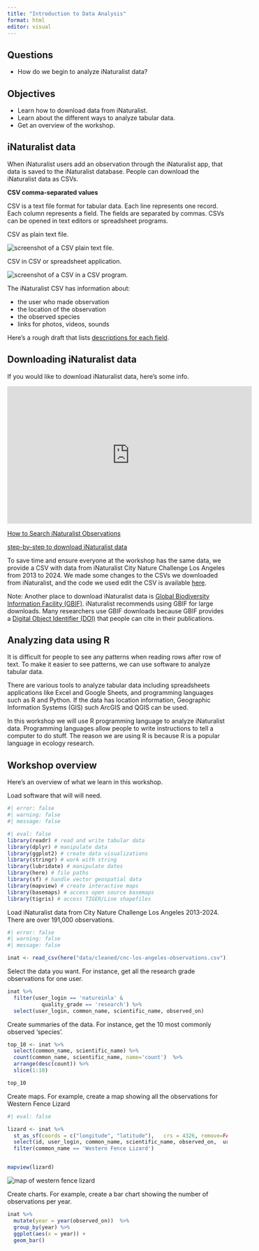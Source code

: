 ```yaml
---
title: "Introduction to Data Analysis"
format: html
editor: visual
---
```


::: summary
## Questions

-   How do we begin to analyze iNaturalist data?

## Objectives

-   Learn how to download data from iNaturalist.
-   Learn about the different ways to analyze tabular data.
-   Get an overview of the workshop.
:::

## iNaturalist data

When iNaturalist users add an observation through the iNaturalist app, that data is saved to the iNaturalist database. People can download the iNaturalist data as CSVs.

::: callout-note
**CSV comma-separated values**

CSV is a text file format for tabular data. Each line represents one record. Each column represents a field. The fields are separated by commas. CSVs can be opened in text editors or spreadsheet programs.

CSV as plain text file.

![](images/csv_text.png){alt="screenshot of a CSV plain text file."}

CSV in CSV or spreadsheet application.

![](images/csv_software.png){alt="screenshot of a CSV in a CSV program."}
:::

The iNaturalist CSV has information about:

-   the user who made observation
-   the location of the observation
-   the observed species
-   links for photos, videos, sounds

Here's a rough draft that lists [descriptions for each field](https://docs.google.com/spreadsheets/d/1mrRY_sy8MmGmwzoNSexahHC54e3q-ZAy1vJl_FIsKrY/edit?gid=0#gid=0).

## Downloading iNaturalist data

If you would like to download iNaturalist data, here's some info.

<iframe width="560" height="315" src="https://www.youtube.com/embed/wBH7RZAklYU?si=ggo4eHQGKHcq9D1G&amp;controls=0" title="YouTube video player" frameborder="0" allow="accelerometer; autoplay; clipboard-write; encrypted-media; gyroscope; picture-in-picture; web-share" referrerpolicy="strict-origin-when-cross-origin" allowfullscreen>

</iframe>

[How to Search iNaturalist Observations](https://help.inaturalist.org/en/support/solutions/articles/151000169670)

[step-by-step to download iNaturalist data](https://gsmit.org/wp-content/uploads/2021/04/inaturalist_data_walkthrough.pdf)

To save time and ensure everyone at the workshop has the same data, we provide a CSV with data from iNaturalist City Nature Challenge Los Angeles from 2013 to 2024. We made some changes to the CSVs we downloaded from iNaturalist, and the code we used edit the CSV is available [here](cleaning-data.qmd).

Note: Another place to download iNaturalist data is [Global Biodiversity Information Facility (GBIF)](https://www.gbif.org). iNaturalist recommends using GBIF for large downloads. Many researchers use GBIF downloads because GBIF provides a [Digital Object Identifier (DOI)](https://www.doi.org) that people can cite in their publications.

## Analyzing data using R

It is difficult for people to see any patterns when reading rows after row of text. To make it easier to see patterns, we can use software to analyze tabular data.

There are various tools to analyze tabular data including spreadsheets applications like Excel and Google Sheets, and programming languages such as R and Python. If the data has location information, Geographic Information Systems (GIS) such ArcGIS and QGIS can be used.

In this workshop we will use R programming language to analyze iNaturalist data. Programming languages allow people to write instructions to tell a computer to do stuff. The reason we are using R is because R is a popular language in ecology research.

## Workshop overview

Here's an overview of what we learn in this workshop.

Load software that will will need.

```r
#| error: false
#| warning: false
#| message: false

#| eval: false
library(readr) # read and write tabular data
library(dplyr) # manipulate data
library(ggplot2) # create data visualizations
library(stringr) # work with string
library(lubridate) # manipulate dates
library(here) # file paths
library(sf) # handle vector geospatial data
library(mapview) # create interactive maps
library(basemaps) # access open source basemaps
library(tigris) # access TIGER/Line shapefiles
```

Load iNaturalist data from City Nature Challenge Los Angeles 2013-2024. There are over 191,000 observations.

```r
#| error: false
#| warning: false
#| message: false

inat <- read_csv(here("data/cleaned/cnc-los-angeles-observations.csv"))
```

Select the data you want. For instance, get all the research grade observations for one user.

```r
inat %>%
  filter(user_login == 'natureinla' & 
           quality_grade == 'research') %>%
  select(user_login, common_name, scientific_name, observed_on)
```

Create summaries of the data. For instance, get the 10 most commonly observed 'species'.

```r

top_10 <- inat %>%
  select(common_name, scientific_name) %>%
  count(common_name, scientific_name, name='count')  %>%
  arrange(desc(count)) %>%
  slice(1:10)

top_10
```

Create maps. For example, create a map showing all the observations for Western Fence Lizard

```r
#| eval: false

lizard <- inat %>%
  st_as_sf(coords = c("longitude", "latitude"),   crs = 4326, remove=FALSE) %>%
  select(id, user_login, common_name, scientific_name, observed_on,  url, longitude, latitude, geometry) %>%
  filter(common_name == 'Western Fence Lizard')


mapview(lizard)
```

![](images/mapview/intro-data-analysis/map_of_western_fence_lizard.png){alt="map of western fence lizard"}

Create charts. For example, create a bar chart showing the number of observations per year.

```r

inat %>%
  mutate(year = year(observed_on))  %>%
  group_by(year) %>%
  ggplot(aes(x = year)) +
  geom_bar()

```
